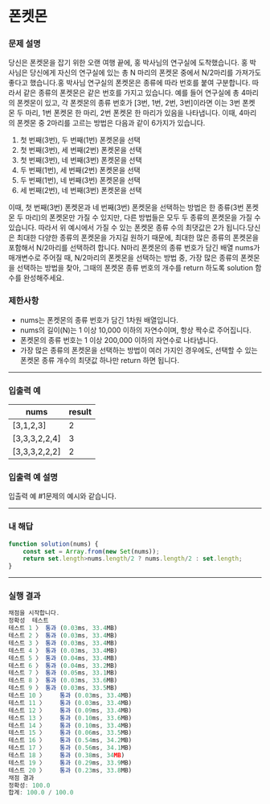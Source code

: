 # 폰켓몬

### **문제 설명**

당신은 폰켓몬을 잡기 위한 오랜 여행 끝에, 홍 박사님의 연구실에 도착했습니다. 홍 박사님은 당신에게 자신의 연구실에 있는 총 N 마리의 폰켓몬 중에서 N/2마리를 가져가도 좋다고 했습니다.홍 박사님 연구실의 폰켓몬은 종류에 따라 번호를 붙여 구분합니다. 따라서 같은 종류의 폰켓몬은 같은 번호를 가지고 있습니다. 예를 들어 연구실에 총 4마리의 폰켓몬이 있고, 각 폰켓몬의 종류 번호가 [3번, 1번, 2번, 3번]이라면 이는 3번 폰켓몬 두 마리, 1번 폰켓몬 한 마리, 2번 폰켓몬 한 마리가 있음을 나타냅니다. 이때, 4마리의 폰켓몬 중 2마리를 고르는 방법은 다음과 같이 6가지가 있습니다.

1. 첫 번째(3번), 두 번째(1번) 폰켓몬을 선택
2. 첫 번째(3번), 세 번째(2번) 폰켓몬을 선택
3. 첫 번째(3번), 네 번째(3번) 폰켓몬을 선택
4. 두 번째(1번), 세 번째(2번) 폰켓몬을 선택
5. 두 번째(1번), 네 번째(3번) 폰켓몬을 선택
6. 세 번째(2번), 네 번째(3번) 폰켓몬을 선택

이때, 첫 번째(3번) 폰켓몬과 네 번째(3번) 폰켓몬을 선택하는 방법은 한 종류(3번 폰켓몬 두 마리)의 폰켓몬만 가질 수 있지만, 다른 방법들은 모두 두 종류의 폰켓몬을 가질 수 있습니다. 따라서 위 예시에서 가질 수 있는 폰켓몬 종류 수의 최댓값은 2가 됩니다.당신은 최대한 다양한 종류의 폰켓몬을 가지길 원하기 때문에, 최대한 많은 종류의 폰켓몬을 포함해서 N/2마리를 선택하려 합니다. N마리 폰켓몬의 종류 번호가 담긴 배열 nums가 매개변수로 주어질 때, N/2마리의 폰켓몬을 선택하는 방법 중, 가장 많은 종류의 폰켓몬을 선택하는 방법을 찾아, 그때의 폰켓몬 종류 번호의 개수를 return 하도록 solution 함수를 완성해주세요.

### 제한사항

- nums는 폰켓몬의 종류 번호가 담긴 1차원 배열입니다.
- nums의 길이(N)는 1 이상 10,000 이하의 자연수이며, 항상 짝수로 주어집니다.
- 폰켓몬의 종류 번호는 1 이상 200,000 이하의 자연수로 나타냅니다.
- 가장 많은 종류의 폰켓몬을 선택하는 방법이 여러 가지인 경우에도, 선택할 수 있는 폰켓몬 종류 개수의 최댓값 하나만 return 하면 됩니다.

---

### 입출력 예

| nums | result |
| --- | --- |
| [3,1,2,3] | 2 |
| [3,3,3,2,2,4] | 3 |
| [3,3,3,2,2,2] | 2 |

### 입출력 예 설명

입출력 예 #1문제의 예시와 같습니다.

---

### 내 해답

```jsx
function solution(nums) {
    const set = Array.from(new Set(nums));
    return set.length>nums.length/2 ? nums.length/2 : set.length;
}
```

---

### 실행 결과

```jsx
채점을 시작합니다.
정확성  테스트
테스트 1 〉	통과 (0.03ms, 33.4MB)
테스트 2 〉	통과 (0.03ms, 33.4MB)
테스트 3 〉	통과 (0.03ms, 33.4MB)
테스트 4 〉	통과 (0.03ms, 33.4MB)
테스트 5 〉	통과 (0.04ms, 33.4MB)
테스트 6 〉	통과 (0.04ms, 33.2MB)
테스트 7 〉	통과 (0.05ms, 33.1MB)
테스트 8 〉	통과 (0.03ms, 33.6MB)
테스트 9 〉	통과 (0.03ms, 33.5MB)
테스트 10 〉	통과 (0.03ms, 33.4MB)
테스트 11 〉	통과 (0.03ms, 33.4MB)
테스트 12 〉	통과 (0.09ms, 33.4MB)
테스트 13 〉	통과 (0.10ms, 33.6MB)
테스트 14 〉	통과 (0.10ms, 33.4MB)
테스트 15 〉	통과 (0.06ms, 33.5MB)
테스트 16 〉	통과 (0.54ms, 34.2MB)
테스트 17 〉	통과 (0.56ms, 34.1MB)
테스트 18 〉	통과 (0.38ms, 34MB)
테스트 19 〉	통과 (0.29ms, 33.9MB)
테스트 20 〉	통과 (0.23ms, 33.8MB)
채점 결과
정확성: 100.0
합계: 100.0 / 100.0
```